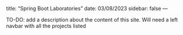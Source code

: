title: "Spring Boot Laboratories"
date: 03/08/2023
sidebar: false
---

TO-DO: add a description about the content of this site. 
Will need a left navbar with all the projects listed